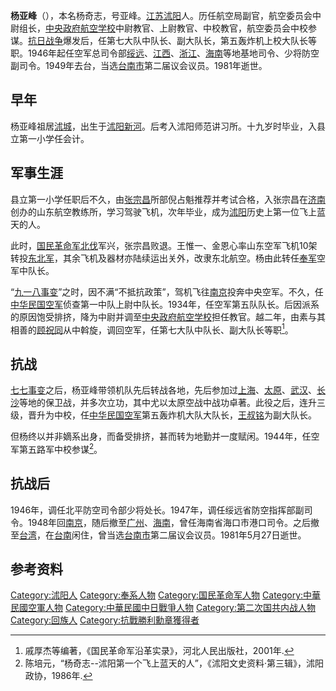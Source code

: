 '''杨亚峰'''（{{bd|1902年||1981年||}}），本名杨奇志，号亚峰。[[江苏|江苏]][[沭阳|沭阳]]人。历任航空局副官，航空委员会中尉组长，[[中央政府航空学校|中央政府航空学校]]中尉教官、上尉教官、中校教官，航空委员会中校参谋。[[抗日战争|抗日战争]]爆发后，任第七大队中队长、副大队长，第五轰炸机上校大队长等职。1946年起任空军总司令部[[绥远|绥远]]、[[江西|江西]]、[[浙江|浙江]]、[[海南|海南]]等地基地司令、少将防空副司令。1949年去台，当选[[台南市|台南市]]第二届议会议员。1981年逝世。

==早年==
杨亚峰祖居[[沭城街道|沭城]]，出生于[[沭阳|沭阳]][[新河镇_(沭阳县)|新河]]。后考入沭阳师范讲习所。十九岁时毕业，入县立第一小学任会计。

==军事生涯==
县立第一小学任职后不久，由[[张宗昌|张宗昌]]所部倪占魁推荐并考试合格，入张宗昌在[[济南|济南]]创办的山东航空教练所，学习驾驶飞机，次年毕业，成为[[沭阳|沭阳]]历史上第一位飞上蓝天的人。

此时，[[国民革命军北伐|国民革命军北伐]]军兴，张宗昌败退。王惟一、金恩心率山东空军飞机10架转投[[东北军|东北军]]，其余飞机及器材亦陆续运出关外，改隶东北航空。杨由此转任[[奉军|奉军]]空军中队长。

“[[九一八事变|九一八事变]]”之时，因不满“不抵抗政策”，驾机飞往[[南京|南京]]投奔中央空军。不久，任[[中华民国空军|中华民国空军]]侦查第一中队上尉中队长。1934年，任空军第五队队长。后因派系的原因饱受排挤，降为中尉并调至[[中央政府航空学校|中央政府航空学校]]担任教官。越二年，由素与其相善的[[顾祝同|顾祝同]]从中斡旋，调回空军，任第七大队中队长、副大队长等职<ref>戚厚杰等编著，《国民革命军沿革实录》，河北人民出版社，2001年.</ref>。

==抗战==
[[七七事变|七七事变]]之后，杨亚峰带领机队先后转战各地，先后参加过[[上海|上海]]、[[太原|太原]]、[[武汉|武汉]]、[[长沙|长沙]]等地的保卫战，并多次立功，其中尤以太原空战中战功卓著。此役之后，连升三级，晋升为中校，任[[中华民国空军|中华民国空军]]第五轰炸机大队大队长，[[王叔铭|王叔铭]]为副大队长。

但杨终以并非嫡系出身，而备受排挤，甚而转为地勤并一度赋闲。1944年，任空军第五路军中校参谋<ref>陈培元，“杨奇志--沭阳第一个飞上蓝天的人”，《沭阳文史资料·第三辑》，沭阳政协，1986年.</ref>。

==抗战后==
1946年，调任北平防空司令部少将处长。1947年，调任绥远省防空指挥部副司令。1948年回[[南京|南京]]，随后撤至[[广州|广州]]、[[海南|海南]]，曾任海南省海口市港口司令。之后撤至[[台湾|台湾]]，在[[台南|台南]]闲住，曾当选[[台南市|台南市]]第二届议会议员。1981年5月27日逝世。

==参考资料==
{{reflist}}

[[Category:沭阳人|Category:沭阳人]]
[[Category:奉系人物|Category:奉系人物]]
[[Category:国民革命军人物|Category:国民革命军人物]]
[[Category:中華民國空軍人物|Category:中華民國空軍人物]]
[[Category:中華民國中日戰爭人物|Category:中華民國中日戰爭人物]]
[[Category:第二次国共内战人物|Category:第二次国共内战人物]]
[[Category:回族人|Category:回族人]]
[[Category:抗戰勝利勳章獲得者|Category:抗戰勝利勳章獲得者]]